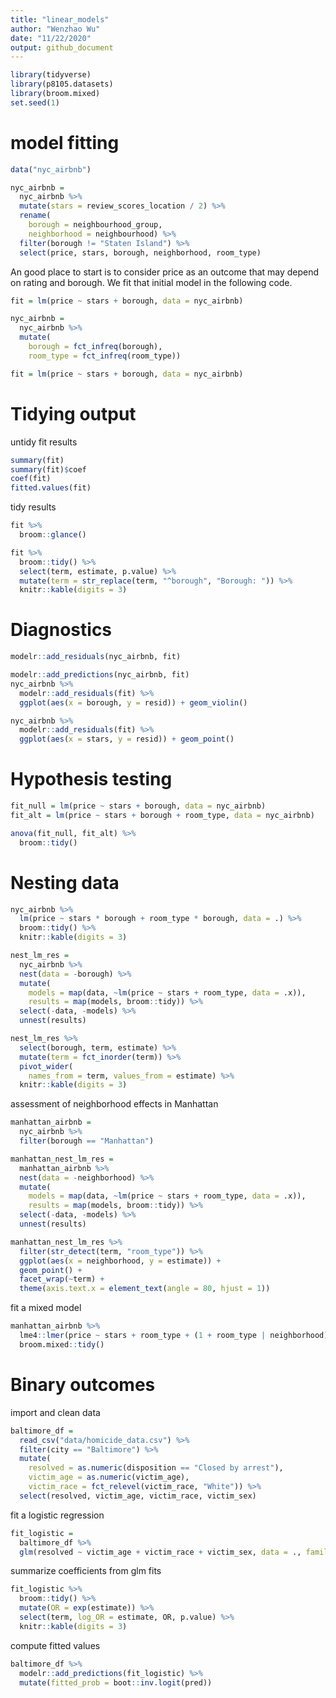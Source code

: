 ```yaml
---
title: "linear_models"
author: "Wenzhao Wu"
date: "11/22/2020"
output: github_document
---
```


```r
library(tidyverse)
library(p8105.datasets)
library(broom.mixed)
set.seed(1)
```

# model fitting

```r
data("nyc_airbnb")

nyc_airbnb = 
  nyc_airbnb %>% 
  mutate(stars = review_scores_location / 2) %>% 
  rename(
    borough = neighbourhood_group,
    neighborhood = neighbourhood) %>% 
  filter(borough != "Staten Island") %>% 
  select(price, stars, borough, neighborhood, room_type)
```

An good place to start is to consider price as an outcome that may depend on rating and borough. We fit that initial model in the following code.

```r
fit = lm(price ~ stars + borough, data = nyc_airbnb)

```

```r
nyc_airbnb = 
  nyc_airbnb %>% 
  mutate(
    borough = fct_infreq(borough),
    room_type = fct_infreq(room_type))

fit = lm(price ~ stars + borough, data = nyc_airbnb)

```

# Tidying output

untidy fit results

```r
summary(fit)
summary(fit)$coef
coef(fit)
fitted.values(fit)
```

tidy results

```r
fit %>% 
  broom::glance()
```

```r
fit %>% 
  broom::tidy() %>% 
  select(term, estimate, p.value) %>% 
  mutate(term = str_replace(term, "^borough", "Borough: ")) %>% 
  knitr::kable(digits = 3)
```

# Diagnostics

```r
modelr::add_residuals(nyc_airbnb, fit)
```

```r
modelr::add_predictions(nyc_airbnb, fit)
nyc_airbnb %>% 
  modelr::add_residuals(fit) %>% 
  ggplot(aes(x = borough, y = resid)) + geom_violin()

nyc_airbnb %>% 
  modelr::add_residuals(fit) %>% 
  ggplot(aes(x = stars, y = resid)) + geom_point()
```

# Hypothesis testing

```r
fit_null = lm(price ~ stars + borough, data = nyc_airbnb)
fit_alt = lm(price ~ stars + borough + room_type, data = nyc_airbnb)
```

```r
anova(fit_null, fit_alt) %>% 
  broom::tidy()
```

# Nesting data

```r
nyc_airbnb %>% 
  lm(price ~ stars * borough + room_type * borough, data = .) %>% 
  broom::tidy() %>% 
  knitr::kable(digits = 3)
```

```r
nest_lm_res =
  nyc_airbnb %>% 
  nest(data = -borough) %>% 
  mutate(
    models = map(data, ~lm(price ~ stars + room_type, data = .x)),
    results = map(models, broom::tidy)) %>% 
  select(-data, -models) %>% 
  unnest(results)
```

```r
nest_lm_res %>% 
  select(borough, term, estimate) %>% 
  mutate(term = fct_inorder(term)) %>% 
  pivot_wider(
    names_from = term, values_from = estimate) %>% 
  knitr::kable(digits = 3)
```

assessment of neighborhood effects in Manhattan
 
```r
manhattan_airbnb =
  nyc_airbnb %>% 
  filter(borough == "Manhattan")

manhattan_nest_lm_res =
  manhattan_airbnb %>% 
  nest(data = -neighborhood) %>% 
  mutate(
    models = map(data, ~lm(price ~ stars + room_type, data = .x)),
    results = map(models, broom::tidy)) %>% 
  select(-data, -models) %>% 
  unnest(results)
```

```r
manhattan_nest_lm_res %>% 
  filter(str_detect(term, "room_type")) %>% 
  ggplot(aes(x = neighborhood, y = estimate)) + 
  geom_point() + 
  facet_wrap(~term) + 
  theme(axis.text.x = element_text(angle = 80, hjust = 1))
```

fit a mixed model

```r
manhattan_airbnb %>% 
  lme4::lmer(price ~ stars + room_type + (1 + room_type | neighborhood), data = .) %>% 
  broom.mixed::tidy()
```

# Binary outcomes

import and clean data

```r
baltimore_df = 
  read_csv("data/homicide_data.csv") %>% 
  filter(city == "Baltimore") %>% 
  mutate(
    resolved = as.numeric(disposition == "Closed by arrest"),
    victim_age = as.numeric(victim_age),
    victim_race = fct_relevel(victim_race, "White")) %>% 
  select(resolved, victim_age, victim_race, victim_sex)
```

fit a logistic regression 

```r
fit_logistic = 
  baltimore_df %>% 
  glm(resolved ~ victim_age + victim_race + victim_sex, data = ., family = binomial()) 
```

summarize coefficients from glm fits

```r
fit_logistic %>% 
  broom::tidy() %>% 
  mutate(OR = exp(estimate)) %>%
  select(term, log_OR = estimate, OR, p.value) %>% 
  knitr::kable(digits = 3)
```
compute fitted values

```r
baltimore_df %>% 
  modelr::add_predictions(fit_logistic) %>% 
  mutate(fitted_prob = boot::inv.logit(pred))
```

